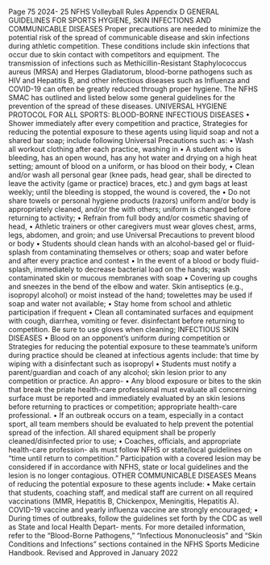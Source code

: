 Page 75 2024- 25 NFHS Volleyball Rules Appendix D GENERAL GUIDELINES FOR SPORTS HYGIENE, SKIN INFECTIONS AND COMMUNICABLE DISEASES Proper precautions are needed to minimize the potential risk of the spread of communicable disease and skin infections during athletic competition. These conditions include skin infections that occur due to skin contact with competitors and equipment. The transmission of infections such as Methicillin-Resistant Staphylococcus aureus (MRSA) and Herpes Gladiatorum, blood-borne pathogens such as HIV and Hepatitis B, and other infectious diseases such as Influenza and COVID-19 can often be greatly reduced through proper hygiene. The NFHS SMAC has outlined and listed below some general guidelines for the prevention of the spread of these diseases. UNIVERSAL HYGIENE PROTOCOL FOR ALL SPORTS: BLOOD-BORNE INFECTIOUS DISEASES • Shower immediately after every competition and practice, Strategies for reducing the potential exposure to these agents using liquid soap and not a shared bar soap; include following Universal Precautions such as: • Wash all workout clothing after each practice, washing in • A student who is bleeding, has an open wound, has any hot water and drying on a high heat setting; amount of blood on a uniform, or has blood on their body, • Clean and/or wash all personal gear (knee pads, head gear, shall be directed to leave the activity (game or practice) braces, etc.) and gym bags at least weekly; until the bleeding is stopped, the wound is covered, the • Do not share towels or personal hygiene products (razors) uniform and/or body is appropriately cleaned, and/or the with others; uniform is changed before returning to activity; • Refrain from full body and/or cosmetic shaving of head, • Athletic trainers or other caregivers must wear gloves chest, arms, legs, abdomen, and groin; and use Universal Precautions to prevent blood or body • Students should clean hands with an alcohol-based gel or fluid-splash from contaminating themselves or others; soap and water before and after every practice and contest • In the event of a blood or body fluid-splash, immediately to decrease bacterial load on the hands; wash contaminated skin or mucous membranes with soap • Covering up coughs and sneezes in the bend of the elbow and water. Skin antiseptics (e.g., isopropyl alcohol) or moist instead of the hand; towelettes may be used if soap and water not available; • Stay home from school and athletic participation if frequent • Clean all contaminated surfaces and equipment with cough, diarrhea, vomiting or fever. disinfectant before returning to competition. Be sure to use gloves when cleaning; INFECTIOUS SKIN DISEASES • Blood on an opponent’s uniform during competition or Strategies for reducing the potential exposure to these teammate’s uniform during practice should be cleaned at infectious agents include: that time by wiping with a disinfectant such as isopropyl • Students must notify a parent/guardian and coach of any alcohol; skin lesion prior to any competition or practice. An appro- • Any blood exposure or bites to the skin that break the priate health-care professional must evaluate all concerning surface must be reported and immediately evaluated by an skin lesions before returning to practices or competition; appropriate health-care professional. • If an outbreak occurs on a team, especially in a contact sport, all team members should be evaluated to help prevent the potential spread of the infection. All shared equipment shall be properly cleaned/disinfected prior to use; • Coaches, officials, and appropriate health-care profession- als must follow NFHS or state/local guidelines on “time until return to competition.” Participation with a covered lesion may be considered if in accordance with NFHS, state or local guidelines and the lesion is no longer contagious. OTHER COMMUNICABLE DISEASES Means of reducing the potential exposure to these agents include: • Make certain that students, coaching staff, and medical staff are current on all required vaccinations (MMR, Hepatitis B, Chickenpox, Meningitis, Hepatitis A). COVID-19 vaccine and yearly influenza vaccine are strongly encouraged; • During times of outbreaks, follow the guidelines set forth by the CDC as well as State and local Health Depart- ments. For more detailed information, refer to the “Blood-Borne Pathogens,” “Infectious Mononucleosis” and “Skin Conditions and Infections” sections contained in the NFHS Sports Medicine Handbook. Revised and Approved in January 2022